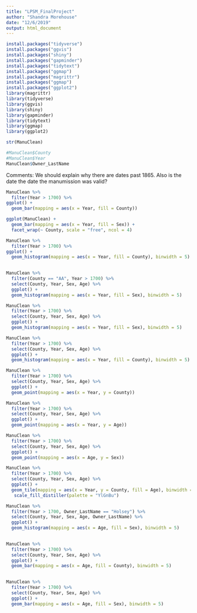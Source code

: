 ```yaml
---
title: "LPSM_FinalProject"
author: "Shandra Morehouse"
date: "12/6/2019"
output: html_document
---
```


```r
install.packages("tidyverse")
install.packages("ggvis")
install.packages("shiny")
install.packages("gapminder")
install.packages("tidytext")
install.packages("ggmap")
install.packages("magrittr")
install.packages("ggmap")
install.packages("ggplot2")
library(magrittr)
library(tidyverse)
library(ggvis)
library(shiny)
library(gapminder)
library(tidytext)
library(ggmap)
library(ggplot2)
```
```r
str(ManuClean)
```
```r
#ManuClean$County
#ManuClean$Year
ManuClean$Owner_LastName
```
 
 Comments: We should explain why there are dates past 1865. Also is the date the date the manumission was valid? 


```r
ManuClean %>%
  filter(Year > 1700) %>%
ggplot() +
  geom_bar(mapping = aes(x = Year, fill = County))
```


```r
ggplot(ManuClean) +
  geom_bar(mapping = aes(x = Year, fill = Sex)) +
  facet_wrap(~ County, scale = "free", ncol = 4)
```

```r
ManuClean %>%
  filter(Year > 1700) %>%
ggplot() +
  geom_histogram(mapping = aes(x = Year, fill = County), binwidth = 5)
  
```
```r
ManuClean %>%
  filter(County == "AA", Year > 1700) %>%
  select(County, Year, Sex, Age) %>%
  ggplot() +
  geom_histogram(mapping = aes(x = Year, fill = Sex), binwidth = 5)
```

```r
ManuClean %>%
  filter(Year > 1700) %>%
  select(County, Year, Sex, Age) %>%
  ggplot() +
  geom_histogram(mapping = aes(x = Year, fill = Sex), binwidth = 5)
```

```r
ManuClean %>%
  filter(Year > 1700) %>%
  select(County, Year, Sex, Age) %>%
  ggplot() +
  geom_histogram(mapping = aes(x = Year, fill = County), binwidth = 5)
```
```r
ManuClean %>%
  filter(Year > 1700) %>%
  select(County, Year, Sex, Age) %>%
  ggplot() +
  geom_point(mapping = aes(x = Year, y = County))
```

```r
ManuClean %>%
  filter(Year > 1700) %>%
  select(County, Year, Sex, Age) %>%
  ggplot() +
  geom_point(mapping = aes(x = Year, y = Age))
```

```r
ManuClean %>%
  filter(Year > 1700) %>%
  select(County, Year, Sex, Age) %>%
  ggplot() +
  geom_point(mapping = aes(x = Age, y = Sex))
```

```r
ManuClean %>%
  filter(Year > 1700) %>%
  select(County, Year, Sex, Age) %>%
  ggplot() +
  geom_tile(mapping = aes(x = Year, y = County, fill = Age), binwidth = 5) +
   scale_fill_distiller(palette = "YlGnBu")
```

```r
ManuClean %>%
  filter(Year > 1700, Owner_LastName == "Holsey") %>%
  select(County, Year, Sex, Age, Owner_LastName) %>%
  ggplot() +
  geom_histogram(mapping = aes(x = Age, fill = Sex), binwidth = 5) 
  
```

```r
ManuClean %>%
  filter(Year > 1700) %>%
  select(County, Year, Sex, Age) %>%
  ggplot() +
  geom_bar(mapping = aes(x = Age, fill = County), binwidth = 5) 
   
```
```r
ManuClean %>%
  filter(Year > 1700) %>%
  select(County, Year, Sex, Age) %>%
  ggplot() +
  geom_bar(mapping = aes(x = Age, fill = Sex), binwidth = 5) 
```

